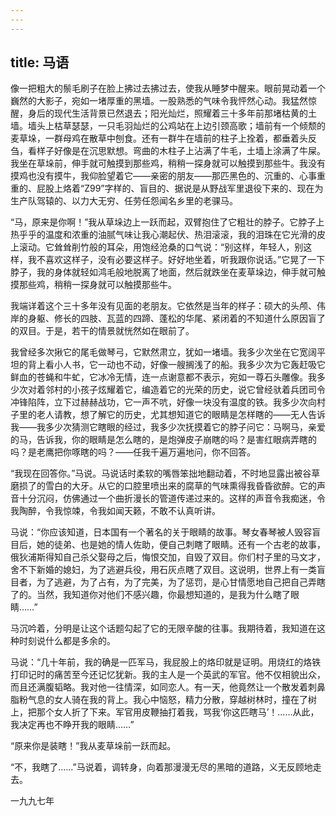 ```yaml
---
---
---
```

title: 马语
---




像一把粗大的鬃毛刷子在脸上拂过去拂过去，使我从睡梦中醒来。眼前晃动着一个巍然的大影子，宛如一堵厚重的黑墙。一股熟悉的气味令我怦然心动。我猛然惊醒，身后的现代生活背景已然退去；阳光灿烂，照耀着三十多年前那堵枯黄的土墙。墙头上枯草瑟瑟，一只毛羽灿烂的公鸡站在上边引颈高歌；墙前有一个倾颓的麦草垛，一群母鸡在散草中刨食。还有一群牛在墙前的柱子上拴着，都垂着头反刍，看样子好像是在沉思默想。弯曲的木柱子上沾满了牛毛，土墙上涂满了牛屎。我坐在草垛前，伸手就可触摸到那些鸡，稍稍一探身就可以触摸到那些牛。我没有摸鸡也没有摸牛，我仰脸望着它——亲密的朋友——那匹黑色的、沉重的、心事重重的、屁股上烙着“Z99”字样的、盲目的、据说是从野战军里退役下来的、现在为生产队驾辕的、以力大无穷、任劳任怨闻名乡里的老骒马。

“马，原来是你啊！”我从草垛边上一跃而起，双臂抱住了它粗壮的脖子。它脖子上热乎乎的温度和浓重的油腻气味让我心潮起伏、热泪滚滚，我的泪珠在它光滑的皮上滚动。它耸耸削竹般的耳朵，用饱经沧桑的口气说：“别这样，年轻人，别这样，我不喜欢这样子，没有必要这样子。好好地坐着，听我跟你说话。”它晃了一下脖子，我的身体就轻如鸿毛般地脱离了地面，然后就跌坐在麦草垛边，伸手就可触摸那些鸡，稍稍一探身就可以触摸那些牛。

我端详着这个三十多年没有见面的老朋友。它依然是当年的样子：硕大的头颅、伟岸的身躯、修长的四肢、瓦蓝的四蹄、蓬松的华尾、紧闭着的不知道什么原因盲了的双目。于是，若干的情景就恍然如在眼前了。

我曾经多次揪它的尾毛做琴弓，它默然肃立，犹如一堵墙。我多少次坐在它宽阔平坦的背上看小人书，它一动也不动，好像一艘搁浅了的船。我多少次为它轰赶吸它鲜血的苍蝇和牛虻，它冰冷无情，连一点谢意都不表示，宛如一尊石头雕像。我多少次对着邻村的小孩子炫耀着它，编造着它的光荣的历史，说它曾经驮着兵团司令冲锋陷阵，立下过赫赫战功，它一声不吭，好像一块没有温度的铁。我多少次向村子里的老人请教，想了解它的历史，尤其想知道它的眼睛是怎样瞎的——无人告诉我——我多少次猜测它瞎眼的经过，我多少次抚摸着它的脖子问它：马啊马，亲爱的马，告诉我，你的眼睛是怎么瞎的，是炮弹皮子崩瞎的吗？是害红眼病弄瞎的吗？是老鹰把你啄瞎的吗？——任我千遍万遍地问，你不回答。

“我现在回答你。”马说。马说话时柔软的嘴唇笨拙地翻动着，不时地显露出被谷草磨损了的雪白的大牙。从它的口腔里喷出来的腐草的气味熏得我昏昏欲醉。它的声音十分沉闷，仿佛通过一个曲折漫长的管道传递过来的。这样的声音令我痴迷，令我陶醉，令我惊竦，令我如闻天籁，不敢不认真听讲。

马说：“你应该知道，日本国有一个著名的关于眼睛的故事。琴女春琴被人毁容盲目后，她的徒弟、也是她的情人佐助，便自己刺瞎了眼睛。还有一个古老的故事，俄狄浦斯得知自己杀父娶母之后，悔恨交加，自毁了双目。你们村子里的马文才，舍不下新婚的媳妇，为了逃避兵役，用石灰点瞎了双目。这说明，世界上有一类盲目者，为了逃避，为了占有，为了完美，为了惩罚，是心甘情愿地自己把自己弄瞎了的。当然，我知道你对他们不感兴趣，你最想知道的，是我为什么瞎了眼睛……”

马沉吟着，分明是让这个话题勾起了它的无限辛酸的往事。我期待着，我知道在这种时刻说什么都是多余的。

马说：“几十年前，我的确是一匹军马，我屁股上的烙印就是证明。用烧红的烙铁打印记时的痛苦至今还记忆犹新。我的主人是一个英武的军官。他不仅相貌出众，而且还满腹韬略。我对他一往情深，如同恋人。有一天，他竟然让一个散发着刺鼻脂粉气息的女人骑在我的背上。我心中恼怒，精力分散，穿越树林时，撞在了树上，把那个女人折了下来。军官用皮鞭抽打着我，骂我‘你这匹瞎马’！……从此，我决定再也不睁开我的眼睛……”

“原来你是装瞎！”我从麦草垛前一跃而起。

“不，我瞎了……”马说着，调转身，向着那漫漫无尽的黑暗的道路，义无反顾地走去。

一九九七年